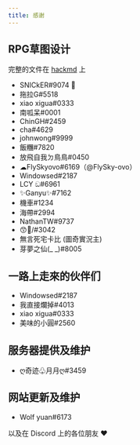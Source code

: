 ```yaml
---
title: 感谢
---
```



## RPG草图设计

完整的文件在 [hackmd](https://hackmd.io/@Gary50613/yeecord-rpg) 上

- SNICkER#9074 🛐
- 拖拉G#5518
- xiao xigua#0333
- 南呱呆#0001
- ChinGH#2459
- cha#4629
- johnwong#9999
- 飯糰#7820
- 放飛自我ㄉ鳥鳥#0450
- ☁FlySkyovo#6169（@FlySky-ovo）
- Windowsed#2187
- LCY ඞ#6961
- ✨Ganyu✨#7162
- 機車#1234
- 海帶#2994
- NathanTW#9737
- 😙💟/#3042
- 無言死宅卡比 (圖奇實況主)
- 芽夢之仙(_ _)#8005

## 一路上走來的伙伴们

- Windowsed#2187
- 我直接爛掉#4013
- xiao xigua#0333
- 美味的小圓#2560

## 服务器提供及维护

- ღ奇迹♧月月ღ#3459

## 网站更新及维护

- Wolf yuan#6173

以及在 Discord 上的各位朋友 ❤️

<Adsense/>
